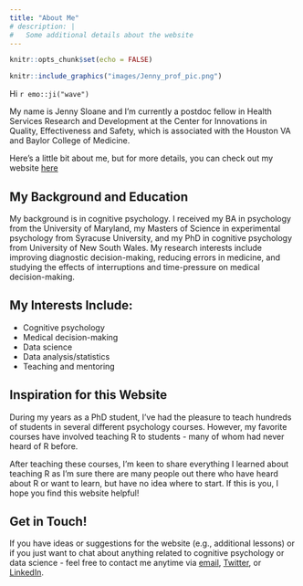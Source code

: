 ```yaml
---
title: "About Me"
# description: |
#   Some additional details about the website
---
```


```r
knitr::opts_chunk$set(echo = FALSE)
```

:::float-image

```r
knitr::include_graphics("images/Jenny_prof_pic.png")
```


<p> Hi `r emo::ji("wave")`

My name is Jenny Sloane and I'm currently a postdoc fellow in Health Services Research and Development at the Center for Innovations in Quality, Effectiveness and Safety, which is associated with the Houston VA and Baylor College of Medicine. </p>

Here's a little bit about me, but for more details, you can check out my website [here](https://jennysloane.netlify.app/){target="_blank"}

:::

## My Background and Education
My background is in cognitive psychology. I received my BA in psychology from the University of Maryland, my Masters of Science in experimental psychology from Syracuse University, and my PhD in cognitive psychology from University of New South Wales. My research interests include improving diagnostic decision-making, reducing errors in medicine, and studying the effects of interruptions and time-pressure on medical decision-making. 

## My Interests Include:
- Cognitive psychology
- Medical decision-making
- Data science
- Data analysis/statistics
- Teaching and mentoring

## Inspiration for this Website
During my years as a PhD student, I’ve had the pleasure to teach hundreds of students in several different psychology courses. However, my favorite courses have involved teaching R to students - many of whom had never heard of R before. 

After teaching these courses, I’m keen to share everything I learned about teaching R as I’m sure there are many people out there who have heard about R or want to learn, but have no idea where to start. If this is you, I hope you find this website helpful!

## Get in Touch!
If you have ideas or suggestions for the website (e.g., additional lessons) or if you just want to chat about anything related to cognitive psychology or data science - feel free to contact me anytime via [email](mailto:jennifer.sloane@bcm.edu){target="_blank"}, [Twitter](https://twitter.com/jfsloane){target="_blank"}, or [LinkedIn](https://www.linkedin.com/in/jenny-sloane/){target="_blank"}.

